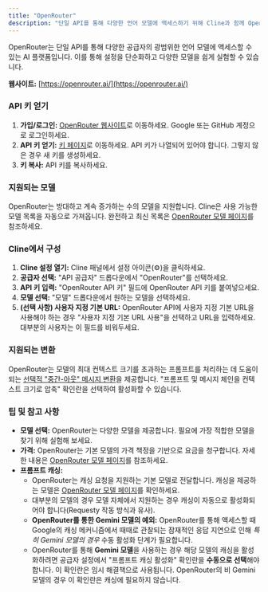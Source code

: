 ```yaml
---
title: "OpenRouter"
description: "단일 API를 통해 다양한 언어 모델에 액세스하기 위해 Cline과 함께 OpenRouter를 사용하는 방법을 알아보세요."
---
```


OpenRouter는 단일 API를 통해 다양한 공급자의 광범위한 언어 모델에 액세스할 수 있는 AI 플랫폼입니다. 이를 통해 설정을 단순화하고 다양한 모델을 쉽게 실험할 수 있습니다.

**웹사이트:** [https://openrouter.ai/](https://openrouter.ai/)

### API 키 얻기

1.  **가입/로그인:** [OpenRouter 웹사이트](https://openrouter.ai/)로 이동하세요. Google 또는 GitHub 계정으로 로그인하세요.
2.  **API 키 얻기:** [키 페이지](https://openrouter.ai/keys)로 이동하세요. API 키가 나열되어 있어야 합니다. 그렇지 않은 경우 새 키를 생성하세요.
3.  **키 복사:** API 키를 복사하세요.

### 지원되는 모델

OpenRouter는 방대하고 계속 증가하는 수의 모델을 지원합니다. Cline은 사용 가능한 모델 목록을 자동으로 가져옵니다. 완전하고 최신 목록은 [OpenRouter 모델 페이지](https://openrouter.ai/models)를 참조하세요.

### Cline에서 구성

1.  **Cline 설정 열기:** Cline 패널에서 설정 아이콘(⚙️)을 클릭하세요.
2.  **공급자 선택:** "API 공급자" 드롭다운에서 "OpenRouter"를 선택하세요.
3.  **API 키 입력:** "OpenRouter API 키" 필드에 OpenRouter API 키를 붙여넣으세요.
4.  **모델 선택:** "모델" 드롭다운에서 원하는 모델을 선택하세요.
5.  **(선택 사항) 사용자 지정 기본 URL:** OpenRouter API에 사용자 지정 기본 URL을 사용해야 하는 경우 "사용자 지정 기본 URL 사용"을 선택하고 URL을 입력하세요. 대부분의 사용자는 이 필드를 비워두세요.

### 지원되는 변환

OpenRouter는 모델의 최대 컨텍스트 크기를 초과하는 프롬프트를 처리하는 데 도움이 되는 [선택적 "중간-아웃" 메시지 변환](https://openrouter.ai/docs/features/message-transforms)을 제공합니다. "프롬프트 및 메시지 체인을 컨텍스트 크기로 압축" 확인란을 선택하여 활성화할 수 있습니다.

### 팁 및 참고 사항

-   **모델 선택:** OpenRouter는 다양한 모델을 제공합니다. 필요에 가장 적합한 모델을 찾기 위해 실험해 보세요.
-   **가격:** OpenRouter는 기본 모델의 가격 책정을 기반으로 요금을 청구합니다. 자세한 내용은 [OpenRouter 모델 페이지](https://openrouter.ai/models)를 참조하세요.
-   **프롬프트 캐싱:**
    -   OpenRouter는 캐싱 요청을 지원하는 기본 모델로 전달합니다. 캐싱을 제공하는 모델은 [OpenRouter 모델 페이지](https://openrouter.ai/models)를 확인하세요.
    -   대부분의 모델의 경우 모델 자체에서 지원하는 경우 캐싱이 자동으로 활성화되어야 합니다(Requesty 작동 방식과 유사).
    -   **OpenRouter를 통한 Gemini 모델의 예외:** OpenRouter를 통해 액세스할 때 Google의 캐싱 메커니즘에서 때때로 관찰되는 잠재적인 응답 지연으로 인해 _특히 Gemini 모델의 경우_ 수동 활성화 단계가 필요합니다.
    -   OpenRouter를 통해 **Gemini 모델**을 사용하는 경우 해당 모델의 캐싱을 활성화하려면 공급자 설정에서 "프롬프트 캐싱 활성화" 확인란을 **수동으로 선택**해야 합니다. 이 확인란은 임시 해결책으로 사용됩니다. OpenRouter의 비 Gemini 모델의 경우 이 확인란은 캐싱에 필요하지 않습니다.
